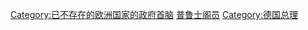[[Category:已不存在的欧洲国家的政府首脑|Category:已不存在的欧洲国家的政府首脑]]
[[Category:普鲁士阁员|]]
[[Category:德国总理|Category:德国总理]]